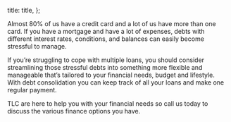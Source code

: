 

  title: title,
};


Almost 80% of us have a credit card and a lot of us have more than one card. If you have a mortgage and have a lot of expenses, debts with different interest rates, conditions, and balances can easily become stressful to manage.

If you’re struggling to cope with multiple loans, you should consider streamlining those stressful debts into something more flexible and manageable that’s tailored to your financial needs, budget and lifestyle. With debt consolidation you can keep track of all your loans and make one regular payment.

TLC are here to help you with your financial needs so call us today to discuss the various finance options you have.
